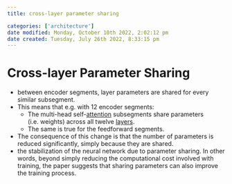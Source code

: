 ```yaml
---
title: cross-layer parameter sharing

categories: ['architecture']
date modified: Monday, October 10th 2022, 2:02:12 pm
date created: Tuesday, July 26th 2022, 8:33:15 pm
---
```


# Cross-layer Parameter Sharing
- between encoder segments, layer parameters are shared for every similar subsegment.
- This means that e.g. with 12 encoder segments:
	- The multi-head self-[attention](Attention.qmd) subsegments share parameters (i.e. weights) across all twelve [layers](Layers.qmd).
	- The same is true for the feedforward segments.
- The consequence of this change is that the number of parameters is reduced significantly, simply because they are shared.
- the stabilization of the neural network due to parameter sharing. In other words, beyond simply reducing the computational cost involved with training, the paper suggests that sharing parameters can also improve the training process.



